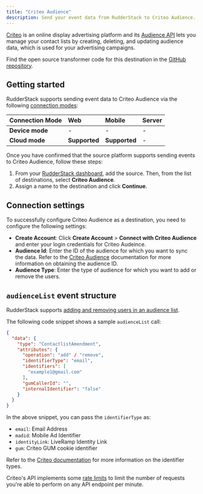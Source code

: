 ```yaml
---
title: "Criteo Audience"
description: Send your event data from RudderStack to Criteo Audience.
---
```


[Criteo](https://www.criteo.com/) is an online display advertising platform and its [Audience API](https://developers.criteo.com/marketing-solutions/docs/audiences) lets you manage your contact lists by creating, deleting, and updating audience data, which is used for your advertising campaigns.

Find the open source transformer code for this destination in the <a href="https://github.com/rudderlabs/rudder-transformer/tree/master/src/v0/destinations/Criteo Audience_audience">GitHub repository</a>.

## Getting started

RudderStack supports sending event data to Criteo Audience via the following <a href="https://rudderstack.com/docs/rudderstack-cloud/rudderstack-connection-modes/">connection modes</a>:

| Connection Mode | Web       | Mobile | Server |
| :------------------ | :------------ | :--------- | :--------- |
| **Device mode**     | - | -          | -          |
| **Cloud mode**      | **Supported**   | **Supported**  |  -  |


Once you have confirmed that the source platform supports sending events to Criteo Audience, follow these steps:

1. From your [RudderStack dashboard](https://app.rudderstack.com/), add the source. Then, from the list of destinations, select **Criteo Audience**.
2. Assign a name to the destination and click **Continue**.

## Connection settings

To successfully configure Criteo Audience as a destination, you need to configure the following settings:

- **Create Account**: Click **Create Account** > **Connect with Criteo Audience** and enter your login credentials for Criteo Audeince.
- **Audience Id**: Enter the ID of the audience for which you want to sync the data. Refer to the [Criteo Audience](https://developers.criteo.com/marketing-solutions/docs/audience#creating-a-new-audience) documentation for more information on obtaining the audience ID.
- **Audience Type**: Enter the type of audience for which you want to add or remove the users.

## `audienceList` event structure

RudderStack supports <a href="https://developers.criteo.com/marketing-solutions/docs/contact-list#adding-and-removing-users-in-an-audience">adding and removing users in an audience list</a>.

The following code snippet shows a sample `audienceList` call:

```json
{
  "data": {
    "type": "ContactlistAmendment",
    "attributes": {
      "operation": "add" / "remove",
      "identifierType": "email",
      "identifiers": [
        "example1@gmail.com"
      ],
      "gumCallerId": "",
      "internalIdentifier": "false"
    }
  }
}
```

In the above snippet, you can pass the `identifierType` as:
- `email`: Email Address
- `madid`: Mobile Ad Identifier
- `identityLink`: LiveRamp Identity Link
- `gum`: Criteo GUM cookie identifier

Refer to the [Criteo documentation](https://developers.criteo.com/marketing-solutions/docs/contact-list#adding-and-removing-users-in-an-audience) for more information on the identifier types.


Criteo's API implements some [rate limits](https://developers.criteo.com/marketing-solutions/docs/rate-limits) to limit the number of requests you're able to perform on any API endpoint per minute.